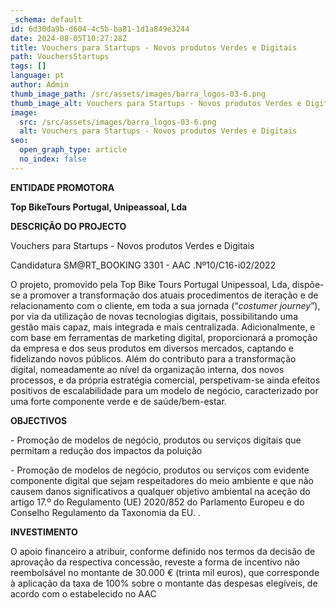 ```yaml
---
_schema: default
id: 6d30da9b-d604-4c5b-ba81-1d1a849e3244
date: 2024-08-05T10:27:28Z
title: Vouchers para Startups - Novos produtos Verdes e Digitais
path: VouchersStartups
tags: []
language: pt
author: Admin
thumb_image_path: /src/assets/images/barra_logos-03-6.png
thumb_image_alt: Vouchers para Startups - Novos produtos Verdes e Digitais
image:
  src: /src/assets/images/barra_logos-03-6.png
  alt: Vouchers para Startups - Novos produtos Verdes e Digitais
seo:
  open_graph_type: article
  no_index: false
---
```

**ENTIDADE PROMOTORA**

**Top BikeTours Portugal, Unipeassoal, Lda**

**DESCRIÇÃO DO PROJECTO**

Vouchers para Startups - Novos produtos Verdes e Digitais

Candidatura SM@RT\_BOOKING 3301 - AAC .Nº10/C16-i02/2022

O projeto, promovido pela Top Bike Tours Portugal Unipessoal, Lda, dispõe-se a
promover a transformação dos atuais procedimentos de iteração e de
relacionamento com o cliente, em toda a sua jornada (“*costumer journey*”), por
via da utilização de novas tecnologias digitais, possibilitando uma gestão mais
capaz, mais integrada e mais centralizada. Adicionalmente, e com base em
ferramentas de marketing digital, proporcionará a promoção da empresa e dos seus
produtos em diversos mercados, captando e fidelizando novos públicos. Além do
contributo para a transformação digital, nomeadamente ao nível da organização
interna, dos novos processos, e da própria estratégia comercial, perspetivam-se
ainda efeitos positivos de escalabilidade para um modelo de negócio,
caracterizado por uma forte componente verde e de saúde/bem-estar.

**OBJECTIVOS**

\- Promoção de modelos de negócio, produtos ou serviços digitais que permitam a
redução dos impactos da poluição

\- Promoção de modelos de negócio, produtos ou serviços com evidente componente
digital que sejam respeitadores do meio ambiente e que não causem danos
significativos a qualquer objetivo ambiental na aceção do artigo 17.º do
Regulamento (UE) 2020/852 do Parlamento Europeu e do Conselho Regulamento da
Taxonomia da EU. .

**INVESTIMENTO**

O apoio financeiro a atribuir, conforme definido nos termos da decisão de
aprovação da respectiva concessão, reveste a forma de incentivo não reembolsável
no montante de 30.000 € (trinta mil euros), que corresponde à aplicação da taxa
de 100% sobre o montante das despesas elegíveis, de acordo com o estabelecido no
AAC

&nbsp;